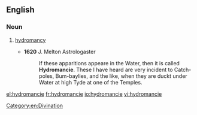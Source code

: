 ==English==

===Noun===
{{en-noun|-}}

# {{label|en|archaic}} [[hydromancy]]
#* '''1620''' J. Melton Astrologaster
#*: If these apparitions appeare in the Water, then it is called '''Hydromancie'''. These I have heard are very incident to Catch-poles, Bum-baylies, and the like, when they are duckt under Water at high Tyde at one of the Temples.

[[Category:en:Divination]]

[[el:hydromancie]]
[[fr:hydromancie]]
[[io:hydromancie]]
[[vi:hydromancie]]